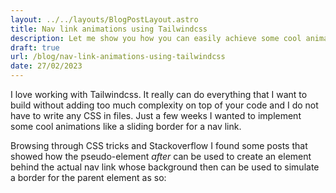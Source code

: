 ```yaml
---
layout: ../../layouts/BlogPostLayout.astro
title: Nav link animations using Tailwindcss
description: Let me show you how you can easily achieve some cool animations using pseudo-elements with Tailwindcss!
draft: true
url: /blog/nav-link-animations-using-tailwindcss
date: 27/02/2023
---
```

I love working with Tailwindcss. It really can do everything that I want to build without adding too much complexity on top of your code and I do not have to write any CSS in files. Just a few weeks I wanted to implement some cool animations like a sliding border for a nav link.

Browsing through CSS tricks and Stackoverflow I found some posts that showed how the pseudo-element _after_ can be used to create an element behind the actual nav link whose background then can be used to simulate a border for the parent element as so:



